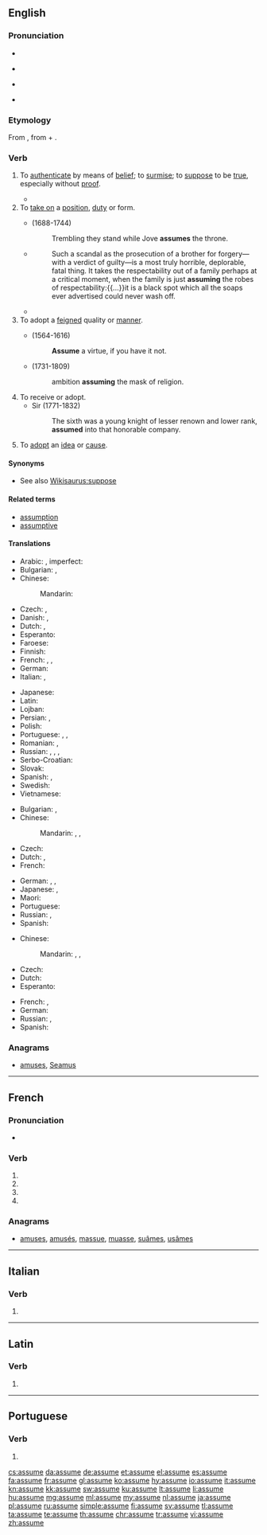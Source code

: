 {{also|assumé}}
==English==

===Pronunciation===
* {{IPA|/əˈsjuːm/|lang=en}}
* {{a|[[yod dropping]]}} {{IPA|/əˈsuːm/|lang=en}}
* {{a|[[yod coalescence]]}} {{IPA|/əˈʃuːm/|lang=en}}
* {{audio|en-us-assume.ogg|Audio (US)|lang=en}}

===Etymology===
From {{etyl|la|en}} {{m|la|assūmō||accept, take}}, from {{term|ad-||to, towards, at|lang=la}} + {{m|la|sūmō||take up, assume}}.

===Verb===
{{en-verb|assum}}

# To [[authenticate]] by means of [[belief]]; to [[surmise]]; to [[suppose]] to be [[true]], especially without [[proof]].
#: {{ux|en|We '''assume''' that, as her parents were dentists, she knows quite a bit about dentistry.}}
#* {{quote-magazine|date=2013-06-14|author={{w|Jonathan Freedland}}
|volume=189|issue=1|page=18|magazine={{w|The Guardian Weekly}}
|title=[http://www.guardian.co.uk/commentisfree/2013/jun/07/obama-apple-google-facebook-tainted-prism Obama's once hip brand is now tainted]
|passage=Where we once sent love letters in a sealed envelope, or stuck photographs of our children in a family album, now such private material is despatched to servers and clouds operated by people we don't know and will never meet. Perhaps we '''assume''' that our name, address and search preferences will be viewed by some unseen pair of corporate eyes, probably not human, and don't mind that much.}}
# To [[take on]] a [[position]], [[duty]] or form.
#: {{ux|en|Mr. Jones will '''assume''' the position of a lifeguard until a proper replacement is found.}}
#* {{w|Alexander Pope}} (1688-1744)
#*: Trembling they stand while Jove '''assumes''' the throne.
#* {{RQ:WBsnt IvryGtP}}
#*: Such a scandal as the prosecution of a brother for forgery—with a verdict of guilty—is a most truly horrible, deplorable, fatal thing. It takes the respectability out of a family perhaps at a critical moment, when the family is just '''assuming''' the robes of respectability:{{...}}it is a black spot which all the soaps ever advertised could never wash off.
#* {{quote-news|year=2012|date=August 5|author={{w|Nathan Rabin}}
|title=[http://www.avclub.com/articles/i-love-lisa,83183/ TV: Review: THE SIMPSONS (CLASSIC): “I Love Lisa”] (season 4, episode 15; originally aired 02/11/1993)
|passage=So while Ralph generally seems to inhabit a different, more glorious and joyful universe than everyone else here his yearning and heartbreak are eminently relateable. Ralph sometimes appears to be a magically demented sprite who has '''assumed''' the form of a boy, but he’s never been more poignantly, nakedly, movingly human than he is here.}}
# To adopt a [[feigned]] quality or [[manner]].
#* {{w|William Shakespeare}} (1564-1616)
#*: '''Assume''' a virtue, if you have it not.
#* {{w|Beilby Porteus}} (1731-1809)
#*: ambition '''assuming''' the mask of religion.
# To receive or adopt.
#* Sir {{w|Walter Scott}} (1771-1832)
#*: The sixth was a young knight of lesser renown and lower rank, '''assumed''' into that honorable company.
# To [[adopt]] an [[idea]] or [[cause]].

====Synonyms====
* See also [[Wikisaurus:suppose]]

====Related terms====
* [[assumption]]
* [[assumptive]]

====Translations====
{{trans-top|to suppose to be true}}
* Arabic: {{t|ar|اِفْتَرَضَ}}, imperfect: {{t|ar|يَفْتَرِضُ}}
* Bulgarian: {{t+|bg|приемам|tr=priemám}}, {{t+|bg|допускам|tr=dopuskám}}
* Chinese:
*: Mandarin: {{t+|cmn|假定|tr=jiǎdìng|sc=Hani}}
* Czech: {{t+|cs|předpokládat}}, {{t|cs|domnívat se}}
* Danish: {{t|da|antage}}, {{t|da|formode}}
* Dutch: {{t+|nl|aannemen}}, {{t+|nl|veronderstellen}}
* Esperanto: {{t+|eo|supozi}}
* Faroese: {{t|fo|halda}}
* Finnish: {{t+|fi|olettaa}}
* French: {{t+|fr|supposer}}, {{t+|fr|présupposer}}, {{t+|fr|présumer}}
* German: {{t+|de|annehmen}}
* Italian: {{t+|it|presupporre}}, {{t+|it|ritenere}}
{{trans-mid}}
* Japanese: {{t|ja|仮定する|tr=かていする, katei-suru|sc=Jpan}}
* Latin: {{t+|la|spero}}
* Lojban: {{t|jbo|sruma}}
* Persian: {{t+|fa|فرض کردن|tr=farz kardan}}, {{t+|fa|حدس زدن|tr=hads zadan}}
* Polish: {{t+|pl|przyjąć}}
* Portuguese: {{t+|pt|supor}}, {{t+|pt|pressupor}}, {{t+|pt|presumir}}
* Romanian: {{t+|ro|presupune}}, {{t+|ro|prepune}}
* Russian: {{t+|ru|предполага́ть|impf}}, {{t+|ru|предположи́ть|pf}}, {{t+|ru|допуска́ть|impf}}, {{t+|ru|допусти́ть|pf}}
* Serbo-Croatian: {{t+|sh|pretpostaviti}}
* Slovak: {{t|sk|predpokladať}}
* Spanish: {{t+|es|suponer}}, {{t|es|dar por sentado}}
* Swedish: {{t+|sv|anta}}
* Vietnamese: {{t+|vi|cho rằng}}
{{trans-bottom}}

{{trans-top|take on a position}}
* Bulgarian: {{t+|bg|поемам}}, {{t+|bg|заемам}}
* Chinese:
*: Mandarin: {{t|cmn|擔任|sc=Hani}}, {{t+|cmn|担任|tr=dānrèn|sc=Hani}}, {{t+|cmn|承接|tr=chéngjiē|sc=Hani}}
* Czech: {{t|cs|zaujmout}}
* Dutch: {{t+|nl|innemen}}, {{t+|nl|aannemen}}
* French: {{t+|fr|assumer}}
{{trans-mid}}
* German: {{t+|de|annehmen}}, {{t+|de|aufnehmen}}, {{t+|de|einnehmen}}
* Japanese: {{t+|ja|負う|tr=おう, ou|sc=Jpan}}, {{t|ja|引き受ける|tr=ひきうける, hikiukeru|sc=Jpan}}
* Maori: {{t|mi|whakatupu}}
* Portuguese: {{t+|pt|assumir}}
* Russian: {{t+|ru|занима́ть|impf}}, {{t+|ru|заня́ть|pf}}
* Spanish: {{t+|es|asumir}}
{{trans-bottom}}

{{trans-top|adopt an idea}}
* Chinese:
*: Mandarin: {{t|cmn|採納|sc=Hani}}, {{t+|cmn|采纳|tr=cǎinà|sc=Hani}}, {{t+|cmn|接受|tr=jiēshòu|sc=Hani}}
* Czech: {{t|cs|nabrat}}
* Dutch: {{t+|nl|aannemen}}
* Esperanto: {{t+|eo|akcepti}}
{{trans-mid}}
* French: {{t+|fr|adopter}}, {{t+|fr|prendre}}
* German: {{t+|de|annehmen}}
* Russian: {{t+|ru|принима́ть|impf}}, {{t+|ru|приня́ть|pf}}
* Spanish: {{t+|es|asumir}}
{{trans-bottom}}

===Anagrams===
* [[amuses#English|amuses]], [[Seamus#English|Seamus]]

----

==French==

===Pronunciation===
* {{IPA|lang=fr|/a.sym/}}

===Verb===
{{fr-verb-form}}

# {{inflection of|assumer||1|s|pres|indc|lang=fr}}
# {{inflection of|assumer||3|s|pres|indc|lang=fr}}
# {{inflection of|assumer||1|s|pres|subj|lang=fr}}
# {{inflection of|assumer||2|s|impr|lang=fr}}

===Anagrams===
* [[amuses#French|amuses]], [[amusés#French|amusés]], [[massue#French|massue]], [[muasse#French|muasse]], [[suâmes#French|suâmes]], [[usâmes#French|usâmes]]

----

==Italian==

===Verb===
{{head|it|verb form}}

# {{inflection of|assumere||3|s|pres|indc|lang=it}}

----

==Latin==

===Verb===
{{la-verb-form|assūme}}

# {{inflection of|assūmō||2|s|pres|actv|impr|lang=la}}

----

==Portuguese==

===Verb===
{{pt-verb-form}}

# {{inflection of|assumir||3|s|pres|indc|lang=pt}}

[[cs:assume]]
[[da:assume]]
[[de:assume]]
[[et:assume]]
[[el:assume]]
[[es:assume]]
[[fa:assume]]
[[fr:assume]]
[[gl:assume]]
[[ko:assume]]
[[hy:assume]]
[[io:assume]]
[[it:assume]]
[[kn:assume]]
[[kk:assume]]
[[sw:assume]]
[[ku:assume]]
[[lt:assume]]
[[li:assume]]
[[hu:assume]]
[[mg:assume]]
[[ml:assume]]
[[my:assume]]
[[nl:assume]]
[[ja:assume]]
[[pl:assume]]
[[ru:assume]]
[[simple:assume]]
[[fi:assume]]
[[sv:assume]]
[[tl:assume]]
[[ta:assume]]
[[te:assume]]
[[th:assume]]
[[chr:assume]]
[[tr:assume]]
[[vi:assume]]
[[zh:assume]]